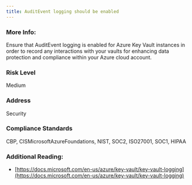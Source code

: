 ```yaml
---
title: AuditEvent logging should be enabled
---
```


### More Info:

Ensure that AuditEvent logging is enabled for Azure Key Vault instances in order to record any interactions with your vaults for enhancing data protection and compliance within your Azure cloud account.

### Risk Level

Medium

### Address

Security

### Compliance Standards

CBP, CISMicrosoftAzureFoundations, NIST, SOC2, ISO27001, SOC1, HIPAA

### Additional Reading:

- [https://docs.microsoft.com/en-us/azure/key-vault/key-vault-logging](https://docs.microsoft.com/en-us/azure/key-vault/key-vault-logging)
